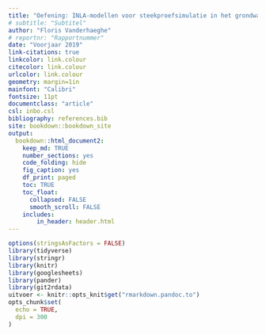 ```yaml
---
title: "Oefening: INLA-modellen voor steekproefsimulatie in het grondwatermeetnet (stijghoogtes)"
# subtitle: "Subtitel"
author: "Floris Vanderhaeghe"
# reportnr: "Rapportnummer"
date: "Voorjaar 2019"
link-citations: true
linkcolor: link.colour
citecolor: link.colour
urlcolor: link.colour
geometry: margin=1in
mainfont: "Calibri"
fontsize: 11pt
documentclass: "article"
csl: inbo.csl
bibliography: references.bib
site: bookdown::bookdown_site
output:
  bookdown::html_document2:
    keep_md: TRUE
    number_sections: yes
    code_folding: hide
    fig_caption: yes
    df_print: paged
    toc: TRUE
    toc_float:
      collapsed: FALSE
      smooth_scroll: FALSE
    includes:
        in_header: header.html
---
```


```r
options(stringsAsFactors = FALSE)
library(tidyverse)
library(stringr)
library(knitr)
library(googlesheets)
library(pander)
library(git2rdata)
uitvoer <- knitr::opts_knit$get("rmarkdown.pandoc.to")
opts_chunk$set(
  echo = TRUE,
  dpi = 300
)
```


